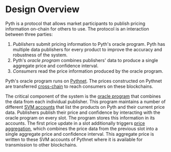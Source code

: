 # Design Overview

Pyth is a protocol that allows market participants to publish pricing information on-chain for others to use. The protocol is an interaction between three parties:

1. _Publishers_ submit pricing information to Pyth's oracle program. Pyth has multiple data publishers for every product to improve the accuracy and robustness of the system.
2. Pyth's _oracle program_ combines publishers' data to produce a single aggregate price and confidence interval.
3. _Consumers_ read the price information produced by the oracle program.

Pyth's oracle program runs on [Pythnet](how-pyth-works/pythnet.md).
The prices constructed on Pythnet are transferred [cross-chain](how-pyth-works/cross-chain.md) to reach consumers on these blockchains.

The critical component of the system is the [oracle program](how-pyth-works/oracle-program.md) that combines the data from each individual publisher.
This program maintains a number of different [SVM accounts](pythnet-reference/account-structure.md) that list the products on Pyth and their current price data.
Publishers publish their price and confidence by interacting with the oracle program on every slot.
The program stores this information in its accounts.
The first price update in a slot additionally triggers [price aggregation](how-pyth-works/price-aggregation.md), which combines the price data from the previous slot into a single aggregate price and confidence interval.
This aggregate price is written to these SVM accounts of Pythnet where it is available for transmission to other blockchains.
